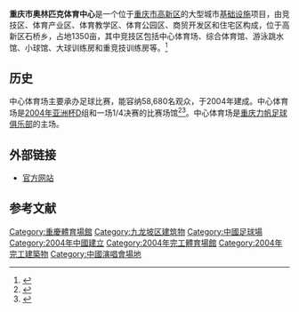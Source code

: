 {{Infobox_體育場館
|stadium_name = 重庆市奥林匹克体育中心
|location={{CHN}}[[重庆市|重庆市]]
|image=Chongqing Olympic Stadium.jpg
|opened=2004年
|owner=重庆市政府
|tenants=[[重庆力帆足球俱乐部|重庆力帆足球俱乐部]]（2014-）
|seating_capacity=58,680<ref>{{Cite web |url=http://www.worldofstadiums.com/asia/china/chongqing/chongqing-olympic-sports-centre-stadium/ |title=存档副本 |access-date=2017-06-14 |archive-date=2021-01-23 |archive-url=https://web.archive.org/web/20210123144442/http://www.worldofstadiums.com/asia/china/chongqing/chongqing-olympic-sports-centre-stadium/ |dead-url=no }}</ref>}}
'''重庆市奥林匹克体育中心'''是一个位于[[重庆市|重庆市]][[重庆高新技术产业开发区|高新区]]的大型城市[[基础设施|基础设施]]项目，由竞技区、体育产业区、体育教学区、体育公园区、商贸开发区和住宅区构成，位于高新区石桥乡，占地1350亩，其中竞技区包括中心体育场、综合体育馆、游泳跳水馆、小球馆、大球训练房和重竞技训练房等。<ref>{{cite web
 |language    = zh-cn
 |url         = http://www.cqolympic.org/html/zhongxinjieshao/20070227/49.html
 |title       = 重庆市奥林匹克体育中心简介
 |date        = 2007年2月27日
 |accessdate  = 2009年4月9日
 |deadurl     = yes
 |archiveurl  = https://web.archive.org/web/20090422130221/http://www.cqolympic.org/html/zhongxinjieshao/20070227/49.html
 |archivedate = 2009年4月22日
}}</ref>

==历史==
中心体育场主要承办足球比赛，能容纳58,680名观众，于2004年建成。中心体育场是[[2004年亚洲杯|2004年亚洲杯]]D组和一场1/4决赛的比赛场馆<ref>{{cite web
 |language     = zh-cn
 |url          = http://sports.sina.com.cn/asian2004/city/
 |title        = 2004亚洲杯四个赛区
 |publisher    = 新浪体育
 |accessdate   = 2009年4月9日
 |archive-date = 2019年6月3日
 |archive-url  = https://web.archive.org/web/20190603222727/http://sports.sina.com.cn/asian2004/city/
 |dead-url     = no
}}</ref><ref>{{cite web
 |language     = zh-cn
 |url          = http://sports.sina.com.cn/n/2004-07-31/20541036440.shtml
 |title        = 亚洲杯-点球大战死里逃生 日本5-4约旦惊险晋级
 |author       = 木之火
 |publisher    = 新浪体育
 |date         = 2004年7月31日
 |accessdate   = 2009年3月19日
 |archive-date = 2019年6月2日
 |archive-url  = https://web.archive.org/web/20190602224053/http://sports.sina.com.cn/n/2004-07-31/20541036440.shtml
 |dead-url     = no
}}</ref>。中心体育场是[[重庆力帆足球俱乐部|重庆力帆足球俱乐部]]的主场。

==外部链接==
* [http://www.cqolympic.org/ 官方网站] {{Wayback|url=http://www.cqolympic.org/ |date=20120606052130 }}

==参考文献==
<div class="references-small">
<references />
</div>
{{fb start}} 

{{重庆市}}
{{2015中超主場}}
{{fb end}}
[[Category:重慶體育場館|Category:重慶體育場館]]
[[Category:九龙坡区建筑物|Category:九龙坡区建筑物]]
[[Category:中國足球場|Category:中國足球場]]
[[Category:2004年中國建立|Category:2004年中國建立]]
[[Category:2004年完工體育場館|Category:2004年完工體育場館]]
[[Category:2004年完工建築物|Category:2004年完工建築物]]
[[Category:中國演唱會場地|Category:中國演唱會場地]]